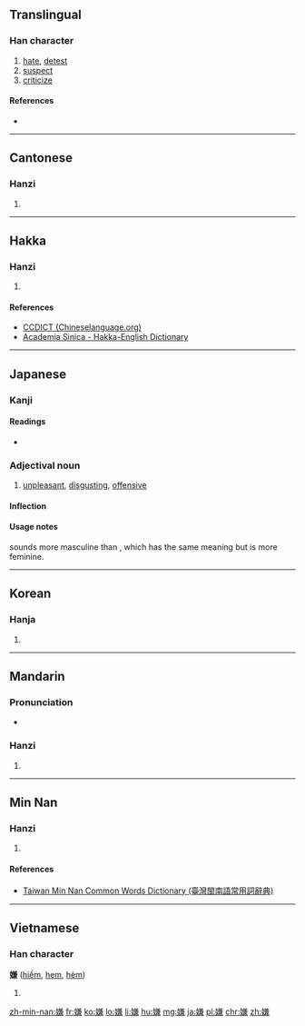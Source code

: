 ==Translingual==

===Han character===
{{Han char|rn=38|rad=女|as=10|sn=13|four=4843<sub>7</sub>|canj=女廿X金 (VTXC)|ids=⿰[[女]][[兼]]}}

# [[hate]], [[detest]]
# [[suspect]]
# [[criticize]]

====References====
* {{Han ref|kx=0269.090|dkj=06618|dj=0536.200|hdz=21073.080|uh=5ACC|ud=23244|bh=B6FB|bd=46843}}

----

==Cantonese==

===Hanzi===
{{yue-hanzi|jyut=[[jim4]]|y=yim4}}

# {{defn|lang=yue|sort=女10}}

----

==Hakka==

===Hanzi===
{{hak-hanzi|poj=hîam|gd=hiam<sup>2</sup>; hiam<sup>2</sup>, hio<sup>2</sup> [Meixian]|hpy=hiam2}}

# {{defn|lang=hak|sort=女10}}

====References====
*[http://www.chinalanguage.com/dictionaries/?mode=view&view=chardict&query=%E5%AB%8C CCDICT (Chineselanguage.org)]
*[http://minhakka.ling.sinica.edu.tw/bkg/hakyin/search.php?DETAIL=1&LIMIT=id=8823&dbname=su_tian_1&graph=2 Academia Sinica - Hakka-English Dictionary]

----

==Japanese==

===Kanji===
{{ja-kanji|grade=c|rs=女10}}

====Readings====
* {{ja-readings|on=[[けん]] (ken), [[げん]] (gen)|kun=[[きらう]] (kirau), [[うたがう]] (utagau)}}

===Adjectival noun===
{{ja-adj|infl=な|いや}}

# [[unpleasant]], [[disgusting]], [[offensive]]
#: {{ja-usex|ぞっとするほど'''嫌'''な目に合った。|ぞっと する ほど '''いや''' な め に あった。|It was shockingly abhorrent.}}

====Inflection====
{{ja-na|いや}}

====Usage notes====
{{ja-r|いや}} sounds more masculine than {{ja-r|やだ}}, which has the same meaning but is more feminine.

----

==Korean==

===Hanja===
{{ko-hanja|hangeul=혐|rv=hyeom|mr=hyŏm}}

# {{defn|lang=ko|sort=女10}}

----

==Mandarin==

===Pronunciation===
* {{audio|Zh-xián.ogg|Audio|lang=cmn}}

===Hanzi===
{{cmn-hanzi|pin=[[xián]] ([[xian2]])|wg=hsien<sup>2</sup>}}

# {{defn|lang=cmn|sort=女10}}

----

==Min Nan==

===Hanzi===
{{nan-hanzi|tlpa=[[hiâm]] (hiam<sup>5</sup>)}}

# {{defn|lang=nan|sort=女10}}

====References====
*[http://twblg.dict.edu.tw/holodict_new/result_detail.jsp?n_no=9438&curpage=1&sample=%E5%AB%8C&radiobutton=1&querytarget=1&limit=20&pagenum=1&rowcount=10 Taiwan Min Nan Common Words Dictionary (臺灣閩南語常用詞辭典)]

----

==Vietnamese==

===Han character===
'''嫌''' ([[hiềm]], [[hem]], [[hèm]])

# {{defn|lang=vi}}

[[zh-min-nan:嫌]]
[[fr:嫌]]
[[ko:嫌]]
[[lo:嫌]]
[[li:嫌]]
[[hu:嫌]]
[[mg:嫌]]
[[ja:嫌]]
[[pl:嫌]]
[[chr:嫌]]
[[zh:嫌]]